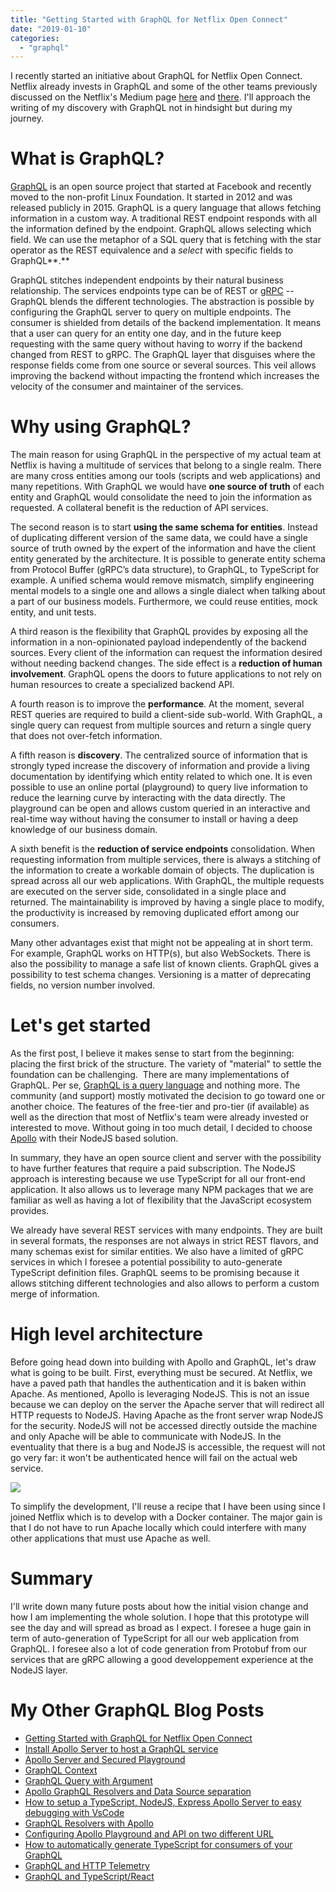 ```yaml
---
title: "Getting Started with GraphQL for Netflix Open Connect"
date: "2019-01-10"
categories: 
  - "graphql"
---
```


I recently started an initiative about GraphQL for Netflix Open Connect. Netflix already invests in GraphQL and some of the other teams previously discussed on the Netflix's Medium page [here](https://medium.com/netflix-techblog/our-learnings-from-adopting-graphql-f099de39ae5f) and [there](https://medium.com/netflix-techblog/https-medium-com-netflixtechblog-engineering-to-improve-marketing-effectiveness-part-2-7dd933974f5e). I'll approach the writing of my discovery with GraphQL not in hindsight but during my journey.

# What is GraphQL?

[GraphQL](https://en.wikipedia.org/wiki/GraphQL) is an open source project that started at Facebook and recently moved to the non-profit Linux Foundation. It started in 2012 and was released publicly in 2015. GraphQL is a query language that allows fetching information in a custom way. A traditional REST endpoint responds with all the information defined by the endpoint. GraphQL allows selecting which field. We can use the metaphor of a SQL query that is fetching with the star operator as the REST equivalence and a _select_ with specific fields to GraphQL**.**

GraphQL stitches independent endpoints by their natural business relationship. The services endpoints type can be of REST or [gRPC](https://grpc.io/) -- GraphQL blends the different technologies. The abstraction is possible by configuring the GraphQL server to query on multiple endpoints. The consumer is shielded from details of the backend implementation. It means that a user can query for an entity one day, and in the future keep requesting with the same query without having to worry if the backend changed from REST to gRPC. The GraphQL layer that disguises where the response fields come from one source or several sources. This veil allows improving the backend without impacting the frontend which increases the velocity of the consumer and maintainer of the services.

# Why using GraphQL?

The main reason for using GraphQL in the perspective of my actual team at Netflix is having a multitude of services that belong to a single realm. There are many cross entities among our tools (scripts and web applications) and many repetitions. With GraphQL we would have **one source of truth** of each entity and GraphQL would consolidate the need to join the information as requested. A collateral benefit is the reduction of API services.  

The second reason is to start **using the same schema for entities**. Instead of duplicating different version of the same data, we could have a single source of truth owned by the expert of the information and have the client entity generated by the architecture. It is possible to generate entity schema from Protocol Buffer (gRPC’s data structure), to GraphQL, to TypeScript for example. A unified schema would remove mismatch, simplify engineering mental models to a single one and allows a single dialect when talking about a part of our business models. Furthermore, we could reuse entities, mock entity, and unit tests.  

A third reason is the flexibility that GraphQL provides by exposing all the information in a non-opinionated payload independently of the backend sources. Every client of the information can request the information desired without needing backend changes. The side effect is a **reduction of human involvement**. GraphQL opens the doors to future applications to not rely on human resources to create a specialized backend API.  

A fourth reason is to improve the **performance**. At the moment, several REST queries are required to build a client-side sub-world. With GraphQL, a single query can request from multiple sources and return a single query that does not over-fetch information.  

A fifth reason is **discovery**. The centralized source of information that is strongly typed increase the discovery of information and provide a living documentation by identifying which entity related to which one. It is even possible to use an online portal (playground) to query live information to reduce the learning curve by interacting with the data directly. The playground can be open and allows custom queried in an interactive and real-time way without having the consumer to install or having a deep knowledge of our business domain.  

A sixth benefit is the **reduction of service endpoints** consolidation. When requesting information from multiple services, there is always a stitching of the information to create a workable domain of objects. The duplication is spread across all our web applications. With GraphQL, the multiple requests are executed on the server side, consolidated in a single place and returned. The maintainability is improved by having a single place to modify, the productivity is increased by removing duplicated effort among our consumers.  

Many other advantages exist that might not be appealing at in short term. For example, GraphQL works on HTTP(s), but also WebSockets. There is also the possibility to manage a safe list of known clients. GraphQL gives a possibility to test schema changes. Versioning is a matter of deprecating fields, no version number involved.  

# Let's get started

As the first post, I believe it makes sense to start from the beginning: placing the first brick of the structure. The variety of "material" to settle the foundation can be challenging.  There are many implementations of GraphQL. Per se, [GraphQL is a query language](https://graphql.org/) and nothing more. The community (and support) mostly motivated the decision to go toward one or another choice. The features of the free-tier and pro-tier (if available) as well as the direction that most of Netflix's team were already invested or interested to move. Without going in too much detail, I decided to choose [Apollo](https://www.apollographql.com/) with their NodeJS based solution.

In summary, they have an open source client and server with the possibility to have further features that require a paid subscription. The NodeJS approach is interesting because we use TypeScript for all our front-end application. It also allows us to leverage many NPM packages that we are familiar as well as having a lot of flexibility that the JavaScript ecosystem provides.

We already have several REST services with many endpoints. They are built in several formats, the responses are not always in strict REST flavors, and many schemas exist for similar entities. We also have a limited of gRPC services in which I foresee a potential possibility to auto-generate TypeScript definition files. GraphQL seems to be promising because it allows stitching different technologies and also allows to perform a custom merge of information.

# High level architecture

Before going head down into building with Apollo and GraphQL, let's draw what is going to be built. First, everything must be secured. At Netflix, we have a paved path that handles the authentication and it is baken within Apache. As mentioned, Apollo is leveraging NodeJS. This is not an issue because we can deploy on the server the Apache server that will redirect all HTTP requests to NodeJS. Having Apache as the front server wrap NodeJS for the security. NodeJS will not be accessed directly outside the machine and only Apache will be able to communicate with NodeJS. In the eventuality that there is a bug and NodeJS is accessible, the request will not go very far: it won't be authenticated hence will fail on the actual web service.

![](images/GraphQLServers.png)

To simplify the development, I'll reuse a recipe that I have been using since I joined Netflix which is to develop with a Docker container. The major gain is that I do not have to run Apache locally which could interfere with many other applications that must use Apache as well. 

# Summary

I'll write down many future posts about how the initial vision change and how I am implementing the whole solution. I hope that this prototype will see the day and will spread as broad as I expect. I foresee a huge gain in term of auto-generation of TypeScript for all our web application from GraphQL. I foresee also a lot of code generation from Protobuf from our services that are gRPC allowing a good developpement experience at the NodeJS layer. 

# My Other GraphQL Blog Posts

- [Getting Started with GraphQL for Netflix Open Connect](getting-started-with-graphql-for-netflix-open-connect)
- [Install Apollo Server to host a GraphQL service](install-apollo-server-to-host-a-graphql-service)
- [Apollo Server and Secured Playground](apollo-server-and-secured-playground)
- [GraphQL Context](graphql-context)
- [GraphQL Query with Argument](graphql-query-with-argument)
- [Apollo GraphQL Resolvers and Data Source separation](apollo-graphql-resolvers-and-data-source-separation)
- [How to setup a TypeScript, NodeJS, Express Apollo Server to easy debugging with VsCode](how-to-setup-a-typescript-nodejs-express-apollo-server-to-easy-debugging-with-vscode)
- [GraphQL Resolvers with Apollo](graphql-resolvers-with-apollo)
- [Configuring Apollo Playground and API on two different URL](configuring-apollo-playground-and-api-on-two-different-url)
- [How to automatically generate TypeScript for consumers of your GraphQL](how-to-automatically-generate-typescript-for-consumer-of-your-graphql)
- [GraphQL and HTTP Telemetry](graphql-extension-to-collect-http-and-resolvers-telemetry)
- [GraphQL and TypeScript/React](how-to-consume-graphql-in-typescript-and-react)
